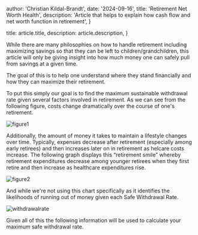 
  author: 'Christian Kildal-Brandt',
  date: '2024-09-16',
  title: 'Retirement Net Worth Health',
  description:
    'Article that helps to explain how cash flow and net worth function in retirement',
}

  title: article.title,
  description: article.description,
}


While there are many philosophies on how to handle retirement including maximizing savings so that they can be left to children/grandchildren, this article will only be giving insight into how much money one can safely pull from savings at a given time. 

The goal of this is to help one understand where they stand financially and how they can maximize their retirement.

To put this simply our goal is to find the maximum sustainable withdrawal rate given several factors involved in retirement. As we can see from the following figure, costs change dramatically over the course of one's retirement.

<Image src={figure1} alt="figure1" />

Additionally, the amount of money it takes to maintain a lifestyle changes over time. Typically, expenses decrease after retirement (especially among early retirees) and then increases later on in retirement as helcare costs increase.
The following graph displays this “retirement smile” whereby retirement expenditures decrease among younger retirees when they first retire and then increase as healthcare expenditures rise.

<Image src={figure2} alt="figure2" />

And while we're not using this chart specifically as it identifies the likelihoods of running out of money given each Safe Withdrawal Rate.

<Image src={withdrawalrate} alt="withdrawalrate" />

Given all of this the following information will be used to calculate your maximum safe withdrawal rate.

<FinancialIndependenceForm />